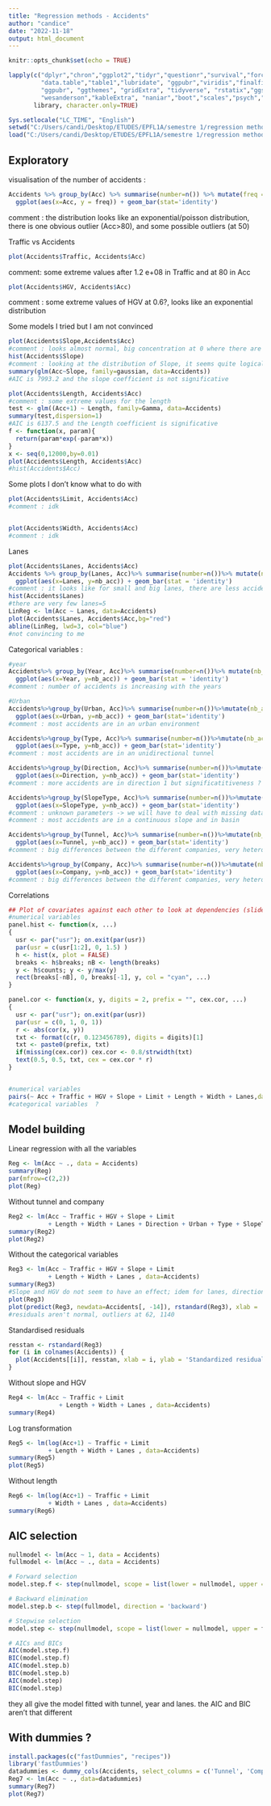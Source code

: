 ---
title: "Regression methods - Accidents"
author: "candice"
date: "2022-11-18"
output: html_document
---

```{r setup, include=FALSE}
knitr::opts_chunk$set(echo = TRUE)
```

```{r packages, include=FALSE, echo=FALSE}
lapply(c("dplyr","chron","ggplot2","tidyr","questionr","survival","forcats",
         "data.table","table1","lubridate", "ggpubr","viridis","finalfit",
         "ggpubr", "ggthemes", "gridExtra", "tidyverse", "rstatix","ggsci",
         "wesanderson","kableExtra", "naniar","boot","scales","psych","ggcorrplot","ggradar", "caret"), 
       library, character.only=TRUE)

Sys.setlocale("LC_TIME", "English")
setwd("C:/Users/candi/Desktop/ETUDES/EPFL1A/semestre 1/regression methods/project")
load("C:/Users/candi/Desktop/ETUDES/EPFL1A/semestre 1/regression methods/project/Accidents.RData")

```

## Exploratory
visualisation of the number of accidents : 
```{r }
Accidents %>% group_by(Acc) %>% summarise(number=n()) %>% mutate(freq = number/sum(number)) %>% 
  ggplot(aes(x=Acc, y = freq)) + geom_bar(stat='identity')

```
comment : the distribution looks like an exponential/poisson distribution, there is one obvious outlier (Acc>80), and some possible outliers (at 50)

Traffic vs Accidents
```{r , echo=FALSE}
plot(Accidents$Traffic, Accidents$Acc)
```
comment: some extreme values after 1.2 e+08 in Traffic and at 80 in Acc

```{r , echo=FALSE}
plot(Accidents$HGV, Accidents$Acc)
```
comment : some extreme values of HGV at 0.6?, looks like an exponential distribution 

Some models I tried but I am not convinced 
```{r , echo=FALSE}
plot(Accidents$Slope,Accidents$Acc)
#comment : looks almost normal, big concentration at 0 where there are greater number of accidents 
hist(Accidents$Slope)
#comment : looking at the distribution of Slope, it seems quite logical because there are more tunnels with a slope of 0, normal distribution
summary(glm(Acc~Slope, family=gaussian, data=Accidents))
#AIC is 7993.2 and the slope coefficient is not significative
```

```{r , echo=FALSE}
plot(Accidents$Length, Accidents$Acc)
#comment : some extreme values for the length
test <- glm((Acc+1) ~ Length, family=Gamma, data=Accidents)
summary(test,dispersion=1)
#AIC is 6137.5 and the Length coefficient is significative
f <- function(x, param){
  return(param*exp(-param*x))
}
x <- seq(0,12000,by=0.01)
plot(Accidents$Length, Accidents$Acc)
#hist(Accidents$Acc)
```

Some plots I don't know what to do with

```{r , echo=FALSE}
plot(Accidents$Limit, Accidents$Acc)
#comment : idk


plot(Accidents$Width, Accidents$Acc)
#comment : idk
```

Lanes 
```{r , echo=FALSE}
plot(Accidents$Lanes, Accidents$Acc)
Accidents %>% group_by(Lanes, Acc)%>% summarise(number=n())%>% mutate(nb_acc = number*Acc) %>%
  ggplot(aes(x=Lanes, y=nb_acc)) + geom_bar(stat = 'identity')
#comment : it looks like for small and big lanes, there are less accidents but when we look at the distribution of the lanes:
hist(Accidents$Lanes)
#there are very few lanes=5 
LinReg <- lm(Acc ~ Lanes, data=Accidents)
plot(Accidents$Lanes, Accidents$Acc,bg="red")
abline(LinReg, lwd=3, col="blue")
#not convincing to me
```

Categorical variables :
```{r , echo=FALSE}
#year
Accidents%>% group_by(Year, Acc)%>% summarise(number=n())%>% mutate(nb_acc = number*Acc) %>%
  ggplot(aes(x=Year, y=nb_acc)) + geom_bar(stat = 'identity')
#comment : number of accidents is increasing with the years
```

```{r , echo=FALSE}
#Urban
Accidents%>%group_by(Urban, Acc)%>% summarise(number=n())%>%mutate(nb_acc=number*Acc)%>% 
  ggplot(aes(x=Urban, y=nb_acc)) + geom_bar(stat='identity')
#comment : most accidents are in an urban environment
```

```{r , echo=FALSE}
Accidents%>%group_by(Type, Acc)%>% summarise(number=n())%>%mutate(nb_acc=number*Acc)%>% 
  ggplot(aes(x=Type, y=nb_acc)) + geom_bar(stat='identity')
#comment : most accidents are in an unidirectional tunnel 
```

```{r , echo=FALSE}
Accidents%>%group_by(Direction, Acc)%>% summarise(number=n())%>%mutate(nb_acc=number*Acc)%>% 
  ggplot(aes(x=Direction, y=nb_acc)) + geom_bar(stat='identity')
#comment : more accidents are in direction 1 but significatitiveness ? 
```

```{r , echo=FALSE}
Accidents%>%group_by(SlopeType, Acc)%>% summarise(number=n())%>%mutate(nb_acc=number*Acc)%>% 
  ggplot(aes(x=SlopeType, y=nb_acc)) + geom_bar(stat='identity')
#comment : unknown parameters -> we will have to deal with missing data 
#comment : most accidents are in a continuous slope and in basin
```

```{r , echo=FALSE}
Accidents%>%group_by(Tunnel, Acc)%>% summarise(number=n())%>%mutate(nb_acc=number*Acc)%>% 
  ggplot(aes(x=Tunnel, y=nb_acc)) + geom_bar(stat='identity')
#comment : big differences between the different companies, very heterogeneous

```

```{r , echo=FALSE}
Accidents%>%group_by(Company, Acc)%>% summarise(number=n())%>%mutate(nb_acc=number*Acc)%>% 
  ggplot(aes(x=Company, y=nb_acc)) + geom_bar(stat='identity')
#comment : big differences between the different companies, very heterogeneous
```

Correlations
```{r , echo=FALSE}
## Plot of covariates against each other to look at dependencies (slide 55)
#numerical variables 
panel.hist <- function(x, ...)
{
  usr <- par("usr"); on.exit(par(usr))
  par(usr = c(usr[1:2], 0, 1.5) )
  h <- hist(x, plot = FALSE)
  breaks <- h$breaks; nB <- length(breaks)
  y <- h$counts; y <- y/max(y)
  rect(breaks[-nB], 0, breaks[-1], y, col = "cyan", ...)
}

panel.cor <- function(x, y, digits = 2, prefix = "", cex.cor, ...)
{
  usr <- par("usr"); on.exit(par(usr))
  par(usr = c(0, 1, 0, 1))
  r <- abs(cor(x, y))
  txt <- format(c(r, 0.123456789), digits = digits)[1]
  txt <- paste0(prefix, txt)
  if(missing(cex.cor)) cex.cor <- 0.8/strwidth(txt)
  text(0.5, 0.5, txt, cex = cex.cor * r)
}


#numerical variables
pairs(~ Acc + Traffic + HGV + Slope + Limit + Length + Width + Lanes,data=Accidents, upper.panel = panel.cor, diag.panel = panel.hist)
#categorical variables  ?
```

## Model building
Linear regression with all the variables 

```{r, echo=FALSE}
Reg <- lm(Acc ~ ., data = Accidents)
summary(Reg)
par(mfrow=c(2,2))
plot(Reg)
```

Without tunnel and company
```{r, echo=FALSE}
Reg2 <- lm(Acc ~ Traffic + HGV + Slope + Limit 
           + Length + Width + Lanes + Direction + Urban + Type + SlopeType, data=Accidents)
summary(Reg2)
plot(Reg2)
```

Without the categorical variables
```{r, echo=FALSE}
Reg3 <- lm(Acc ~ Traffic + HGV + Slope + Limit 
           + Length + Width + Lanes , data=Accidents)
summary(Reg3)
#Slope and HGV do not seem to have an effect; idem for lanes, direction and urban
plot(Reg3)
plot(predict(Reg3, newdata=Accidents[, -14]), rstandard(Reg3), xlab = 'Fitted values', ylab = 'Standardized residuals') 
#residuals aren't normal, outliers at 62, 1140
```

Standardised residuals
```{r, echo=FALSE}
resstan <- rstandard(Reg3)
for (i in colnames(Accidents)) {
  plot(Accidents[[i]], resstan, xlab = i, ylab = 'Standardized residuals')
}
```

Without slope and HGV

```{r, echo=FALSE}
Reg4 <- lm(Acc ~ Traffic + Limit 
              + Length + Width + Lanes , data=Accidents)
summary(Reg4)
```

Log transformation 
```{r, echo=FALSE}
Reg5 <- lm(log(Acc+1) ~ Traffic + Limit 
           + Length + Width + Lanes , data=Accidents)
summary(Reg5)
plot(Reg5)
```

Without length
```{r, echo=FALSE}
Reg6 <- lm(log(Acc+1) ~ Traffic + Limit 
           + Width + Lanes , data=Accidents)
summary(Reg6)
```

## AIC selection 
```{r, echo=FALSE}
nullmodel <- lm(Acc ~ 1, data = Accidents)
fullmodel <- lm(Acc ~ ., data = Accidents)

# Forward selection
model.step.f <- step(nullmodel, scope = list(lower = nullmodel, upper = fullmodel), direction = 'forward')

# Backward elimination
model.step.b <- step(fullmodel, direction = 'backward')

# Stepwise selection
model.step <- step(nullmodel, scope = list(lower = nullmodel, upper = fullmodel), direction = 'both')

# AICs and BICs
AIC(model.step.f)
BIC(model.step.f)
AIC(model.step.b)
BIC(model.step.b)
AIC(model.step)
BIC(model.step)

```

they all give the model fitted with tunnel, year and lanes. the AIC and BIC aren't that different

## With dummies ? 
```{r, echo=FALSE}
install.packages(c("fastDummies", "recipes"))
library('fastDummies')
datadummies <- dummy_cols(Accidents, select_columns = c('Tunnel', 'Company', 'SlopeType', 'Direction', 'Year'))
Reg7 <- lm(Acc ~ ., data=datadummies)
summary(Reg7)
plot(Reg7)
```
